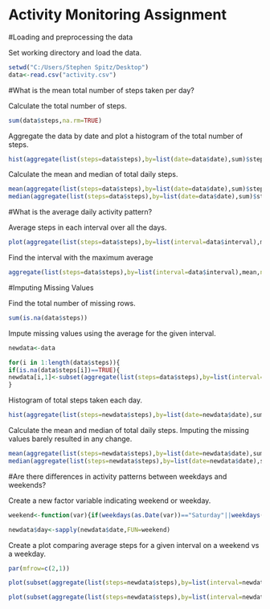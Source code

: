 Activity Monitoring Assignment
==============================

#Loading and preprocessing the data

Set working directory and load the data.

```r
setwd("C:/Users/Stephen Spitz/Desktop")
data<-read.csv("activity.csv")
```

#What is the mean total number of steps taken per day?

Calculate the total number of steps.

```r
sum(data$steps,na.rm=TRUE)
```

Aggregate the data by date and plot a histogram of the total number of steps.

```r
hist(aggregate(list(steps=data$steps),by=list(date=data$date),sum)$steps,xlab="Steps",ylab="Frequency",main="Histogram of Daily Steps")
```

Calculate the mean and median of total daily steps.

```r
mean(aggregate(list(steps=data$steps),by=list(date=data$date),sum)$steps,na.rm=TRUE)
median(aggregate(list(steps=data$steps),by=list(date=data$date),sum)$steps,na.rm=TRUE)
```

#What is the average daily activity pattern?


Average steps in each interval over all the days.

```r
plot(aggregate(list(steps=data$steps),by=list(interval=data$interval),mean,na.rm=TRUE),type="l",main="AVerage steps by interval")
```

Find the interval with the maximum average

```r
aggregate(list(steps=data$steps),by=list(interval=data$interval),mean,na.rm=TRUE)$interval[[which.max(aggregate(list(steps=data$steps),by=list(interval=data$interval),mean,na.rm=TRUE)$steps)]]

```

#Imputing Missing Values

Find the total number of missing rows.

```r
sum(is.na(data$steps))
```

Impute missing values using the average for the given interval.

```r
newdata<-data

for(i in 1:length(data$steps)){
if(is.na(data$steps[i])==TRUE){
newdata[i,1]<-subset(aggregate(list(steps=data$steps),by=list(interval=data$interval),mean,na.rm=TRUE),interval==data[i,3])[1,2]}
}
```

Histogram of total steps taken each day.

```r
hist(aggregate(list(steps=newdata$steps),by=list(date=newdata$date),sum)$steps,xlab="Steps",ylab="Frequency",main="Histogram of Daily Steps")
```

Calculate the mean and median of total daily steps.  Imputing the missing values barely resulted in any change.

```r
mean(aggregate(list(steps=newdata$steps),by=list(date=newdata$date),sum)$steps,na.rm=TRUE)
median(aggregate(list(steps=newdata$steps),by=list(date=newdata$date),sum)$steps,na.rm=TRUE)
```

#Are there differences in activity patterns between weekdays and weekends?

Create a new factor variable indicating weekend or weekday.

```r
weekend<-function(var){if(weekdays(as.Date(var))=="Saturday"||weekdays(as.Date(var))=="Sunday") "Weekend" else "Weekday"}

newdata$day<-sapply(newdata$date,FUN=weekend)
```

Create a plot comparing average steps for a given interval on a weekend vs a weekday.

```r
par(mfrow=c(2,1))

plot(subset(aggregate(list(steps=newdata$steps),by=list(interval=newdata$interval,day=newdata$day),mean,na.rm=TRUE),aggregate(list(steps=newdata$steps),by=list(interval=newdata$interval,day=newdata$day),mean,na.rm=TRUE)$day=="Weekday",select=c(1,3)),type="l",main="Weekday")

plot(subset(aggregate(list(steps=newdata$steps),by=list(interval=newdata$interval,day=newdata$day),mean,na.rm=TRUE),aggregate(list(steps=newdata$steps),by=list(interval=newdata$interval,day=newdata$day),mean,na.rm=TRUE)$day=="Weekend",select=c(1,3)),type="l",main="Weekend")
```